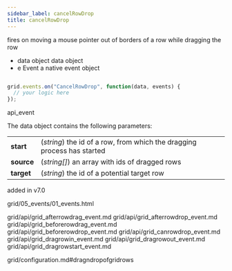 ```yaml
---
sidebar_label: cancelRowDrop
title: cancelRowDrop
---
```



          


<Short>

fires on moving a mouse pointer out of borders of a row while dragging the row


</Short>



- data		object		data object
- e		    Event		a native event object


~~~js

grid.events.on("CancelRowDrop", function(data, events) {
  // your logic here
});


~~~
 api_event

<Descr>

The data object contains the following parameters:

<table class="webixdoc_links">
	<tbody>
        <tr>
			<td class="webixdoc_links0"><b>start</b></td>
			<td>(<i>string</i>) the id of a row, from which the dragging process has started</td>
		</tr>
        <tr>
			<td class="webixdoc_links0"><b>source</b></td>
			<td>(<i>string[]</i>) an array with ids of dragged rows</td>
		</tr>
        <tr>
			<td class="webixdoc_links0"><b>target</b></td>
			<td>(<i>string</i>) the id of a potential target row</td>
		</tr>
    </tbody>
</table>



</Descr>


 added in v7.0

 grid/05_events/01_events.html


grid/api/grid_afterrowdrag_event.md
grid/api/grid_afterrowdrop_event.md
grid/api/grid_beforerowdrag_event.md
grid/api/grid_beforerowdrop_event.md
grid/api/grid_canrowdrop_event.md
grid/api/grid_dragrowin_event.md
grid/api/grid_dragrowout_event.md
grid/api/grid_dragrowstart_event.md

 grid/configuration.md#dragndropofgridrows